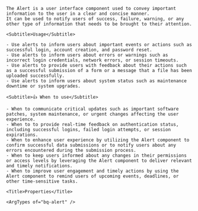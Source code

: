 
<div className="bq-doc__wrapper" data-theme="light">
  <div className="bq-doc__container">
    <Title>Alert</Title>

    The Alert is a user interface component used to convey important information to the user in a clear and concise manner. 
    It can be used to notify users of success, failure, warning, or any other type of information that needs to be brought to their attention.
    
    <Subtitle>Usage</Subtitle>

    - Use alerts to inform users about important events or actions such as successful login, account creation, and password reset.
    - Use alerts to inform users about errors or warnings such as incorrect login credentials, network errors, or session timeouts.
    - Use alerts to provide users with feedback about their actions such as a successful submission of a form or a message that a file has been uploaded successfully.
    - Use alerts to inform users about system status such as maintenance downtime or system upgrades.

    <Subtitle>👍 When to use</Subtitle>

    - When to communicate critical updates such as important software patches, system maintenance, or urgent changes affecting the user experience.
    - When to to provide real-time feedback on authentication status, including successful logins, failed login attempts, or session expirations.
    - When to enhance user experience by utilizing the Alert component to confirm successful data submissions or to notify users about any errors encountered during the submission process.
    - When to keep users informed about any changes in their permissions or access levels by leveraging the Alert component to deliver relevant and timely notifications.
    - When to improve user engagement and timely actions by using the Alert component to remind users of upcoming events, deadlines, or other time-sensitive tasks.

    <Title>Properties</Title>

    <ArgTypes of="bq-alert" />
  </div>
</div>
